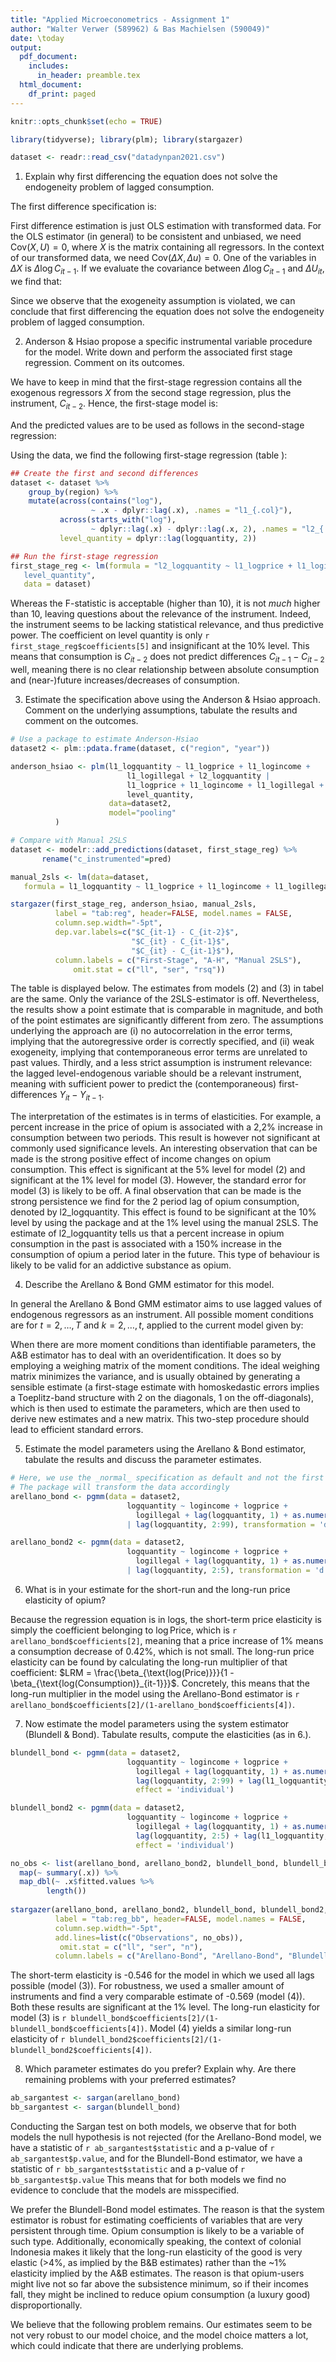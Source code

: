 ```yaml
---
title: "Applied Microeconometrics - Assignment 1"
author: "Walter Verwer (589962) & Bas Machielsen (590049)"
date: \today
output:
  pdf_document:
    includes:
      in_header: preamble.tex
  html_document:
    df_print: paged
---
```


```r
knitr::opts_chunk$set(echo = TRUE)

library(tidyverse); library(plm); library(stargazer)

dataset <- readr::read_csv("datadynpan2021.csv")
```

1. Explain why first differencing the equation does not solve the endogeneity problem of lagged consumption.

The first difference specification is: 

\begin{align*}
(\log C_{it} - \log C_{it-1}) = \beta_1 \cdot (\log p_{it} - \log p_{it-1}) + \beta_2 \cdot (\log inc_{it} - \log inc_{it-1}) + \\
\beta_3 \cdot (\log ilop_{it} - \log ilop_{it-1}) + \beta_4 + \beta_5 \cdot (\log C_{it-1} - \log C_{it-2}) + u_{it} - u_{it-1}
\end{align*}

First difference estimation is just OLS estimation with transformed data. For the OLS estimator (in general) to be consistent and unbiased, we need $\text{Cov}(X, U)=0$, where $X$ is the matrix containing all regressors. In the context of our transformed data, we need $\text{Cov}(\Delta X, \Delta u)=0$. One of the variables in $\Delta X$ is $\Delta \log C_{it-1}$. If we evaluate the covariance between $\Delta \log C_{it-1}$ and $\Delta U_{it}$, we find that:

\begin{align*}
&\text{Cov}(\Delta \log C_{it-1}, \Delta u_{it}) = \\
&\text{Cov}(\beta \Delta X_{it-1} + \beta_5 \Delta \log C_{it-2} + \Delta u_{it-1}, \Delta u_{it}) = \\
&\text{Cov}(\Delta u_{it-1}, \Delta u_{it}) \neq 0
\end{align*}

Since we observe that the exogeneity assumption is violated, we can conclude that first differencing the equation does not solve the endogeneity problem of lagged consumption.

2. Anderson & Hsiao propose a specific instrumental variable procedure for the model. Write down and perform the associated first stage regression. Comment on its outcomes.

We have to keep in mind that the first-stage regression contains all the exogenous regressors $X$ from the second stage regression, plus the instrument, $C_{it-2}$. Hence, the first-stage model is: 

\begin{align*}
\widehat{\log C_{it-1} - \log C_{it-2}} = \beta_1 \cdot (\log p_{it} - \log p_{it-1}) + \beta_2 \cdot (\log inc_{it} - \log inc_{it-1}) + \\
\beta_3 \cdot (\log ilop_{it} - \log ilop_{it-1}) + \beta_4 + \beta_5 \cdot (\log C_{it-2}) + u_{it-1} - u_{it-2}
\end{align*}

And the predicted values are to be used as follows in the second-stage regression:

<!---
Walter: moet het niet \log C_it-1 - \log C_it-2 zijn ipv zonder log?
-->

\begin{align*}
(\log C_{it} - \log C_{it-1}) = \beta_1 \cdot (\log p_{it} - \log p_{it-1}) + \beta_2 \cdot (\log inc_{it} - \log inc_{it-1}) + \\
\beta_3 \cdot (\log ilop_{it} - \log ilop_{it-1}) + \beta_4 + \beta_5 \cdot \widehat{(C_{it-1} - C_{it-2})} + u_{it} - u_{it-1}
\end{align*}

Using the data, we find the following first-stage regression (table \ref{tab:reg}):

```r
## Create the first and second differences
dataset <- dataset %>%
    group_by(region) %>%
    mutate(across(contains("log"),
                  ~ .x - dplyr::lag(.x), .names = "l1_{.col}"),
           across(starts_with("log"),
                  ~ dplyr::lag(.x) - dplyr::lag(.x, 2), .names = "l2_{.col}"),
           level_quantity = dplyr::lag(logquantity, 2))

## Run the first-stage regression
first_stage_reg <- lm(formula = "l2_logquantity ~ l1_logprice + l1_logincome + l1_logillegal +
   level_quantity",
   data = dataset)

```

Whereas the F-statistic is acceptable (higher than 10), it is not _much_ higher than 10, leaving questions about the relevance of the instrument. Indeed, the instrument seems to be lacking statistical relevance, and thus predictive power. The coefficient on level quantity is only `r first_stage_reg$coefficients[5]` and insignificant at the 10% level. This means that consumption is $C_{it-2}$ does not predict differences $C_{it-1} - C_{it-2}$ well, meaning there is no clear relationship between absolute consumption and (near-)future increases/decreases of consumption. 

3. Estimate the specification above using the Anderson & Hsiao approach. Comment on the underlying assumptions, tabulate the results and comment on the outcomes.

```r
# Use a package to estimate Anderson-Hsiao
dataset2 <- plm::pdata.frame(dataset, c("region", "year"))

anderson_hsiao <- plm(l1_logquantity ~ l1_logprice + l1_logincome + 
                          l1_logillegal + l2_logquantity | 
                          l1_logprice + l1_logincome + l1_logillegal + 
                          level_quantity,
                      data=dataset2,
                      model="pooling"
          )

# Compare with Manual 2SLS
dataset <- modelr::add_predictions(dataset, first_stage_reg) %>%
       rename("c_instrumented"=pred) 

manual_2sls <- lm(data=dataset, 
   formula = l1_logquantity ~ l1_logprice + l1_logincome + l1_logillegal + c_instrumented) 

stargazer(first_stage_reg, anderson_hsiao, manual_2sls, 
          label = "tab:reg", header=FALSE, model.names = FALSE,
          column.sep.width="-5pt",
          dep.var.labels=c("$C_{it-1} - C_{it-2}$", 
                           "$C_{it} - C_{it-1}$",
                           "$C_{it} - C_{it-1}$"),
          column.labels = c("First-Stage", "A-H", "Manual 2SLS"),
              omit.stat = c("ll", "ser", "rsq"))
```

The table is displayed below. The estimates from models (2) and (3) in tabel \ref{tab:reg} are the same. Only the variance of the 2SLS-estimator is off. Nevertheless, the results show a point estimate that is comparable in magnitude, and both of the point estimates are significantly different from zero. The assumptions underlying the approach are (i) no autocorrelation in the error terms, implying that the autoregressive order is correctly specified, and (ii) weak exogeneity, implying that contemporaneous error terms are unrelated to past values. Thirdly, and a less strict assumption is instrument relevance: the lagged level-endogenous variable should be a relevant instrument, meaning with sufficient power to predict the (contemporaneous) first-differences $Y_{it} - Y_{it-1}$. 

The interpretation of the estimates is in terms of elasticities. For example, a percent increase in the price of opium is associated with a 2,2% increase in consumption between two periods. This result is however not significant at commonly used significance levels. An interesting observation that can be made is the strong positive effect of income changes on opium consumption. This effect is significant at the 5% level for model (2) and significant at the 1% level for model (3). However, the standard error for model (3) is likely to be off. A final observation that can be made is the strong persistence we find for the 2 period lag of opium consumption, denoted by l2_logquantity. This effect is found to be significant at the 10% level by using the package and at the 1% level using the manual 2SLS. The estimate of l2_logquantity tells us that a percent increase in opium consumption in the past is associated with a 150% increase in the consumption of opium a period later in the future. This type of behaviour is likely to be valid for an addictive substance as opium.

<!---
Walter: misschien moeten we SEs clusteren per groep?
-->
\clearpage

4. Describe the Arellano & Bond GMM estimator for this model.

In general the Arellano & Bond GMM estimator aims to use lagged values of endogenous regressors as an instrument. All possible moment conditions are for $t=2,\dots,T$ and $k=2,\dots,t$, applied to the current model given by:

\begin{equation*}
\mathbb{E}[\log(C_{it-k})(u_{it}-u_{it-1})]
\end{equation*}

When there are more moment conditions than identifiable parameters, the A&B estimator has to deal with an overidentification. It does so by employing a weighing matrix of the moment conditions. The ideal weighing matrix minimizes the variance, and is usually obtained by generating a sensible estimate (a first-stage estimate with homoskedastic errors implies a Toeplitz-band structure with 2 on the diagonals, 1 on the off-diagonals), which is then used to estimate the parameters, which are then used to derive new estimates and a new matrix. This two-step procedure should lead to efficient standard errors. 

5. Estimate the model parameters using the Arellano & Bond estimator, tabulate the results and discuss the parameter estimates.

```r
# Here, we use the _normal_ specification as default and not the first difference:
# The package will transform the data accordingly
arellano_bond <- pgmm(data = dataset2,
                          logquantity ~ logincome + logprice + 
                            logillegal + lag(logquantity, 1) + as.numeric(year)
                          | lag(logquantity, 2:99), transformation = 'd', effect = 'individual')

arellano_bond2 <- pgmm(data = dataset2,
                          logquantity ~ logincome + logprice + 
                            logillegal + lag(logquantity, 1) + as.numeric(year)
                          | lag(logquantity, 2:5), transformation = 'd', effect = 'individual')

```

6. What is in your estimate for the short-run and the long-run price elasticity of opium?

Because the regression equation is in logs, the short-term price elasticity is simply the coefficient belonging to $\log \text{Price}$, which is `r arellano_bond$coefficients[2]`, meaning that a price increase of 1% means a consumption decrease of 0.42%, which is not small. The long-run price elasticity can be found by calculating the long-run multiplier of that coefficient: $LRM = \frac{\beta_{\text{log(Price)}}}{1 - \beta_{\text{log(Consumption)}_{it-1}}}$. Concretely, this means that the long-run multiplier in the model using the Arellano-Bond estimator is `r arellano_bond$coefficients[2]/(1-arellano_bond$coefficients[4])`. 


7. Now estimate the model parameters using the system estimator (Blundell & Bond). Tabulate results, compute the elasticities (as in 6.).

```r
blundell_bond <- pgmm(data = dataset2,
                          logquantity ~ logincome + logprice + 
                            logillegal + lag(logquantity, 1) + as.numeric(year)| 
                            lag(logquantity, 2:99) + lag(l1_logquantity, 2:99), transformation = 'ld', 
                            effect = 'individual')

blundell_bond2 <- pgmm(data = dataset2,
                          logquantity ~ logincome + logprice + 
                            logillegal + lag(logquantity, 1) + as.numeric(year)| 
                            lag(logquantity, 2:5) + lag(l1_logquantity, 2:5), transformation = 'ld', 
                            effect = 'individual')

no_obs <- list(arellano_bond, arellano_bond2, blundell_bond, blundell_bond2) %>%
  map(~ summary(.x)) %>%
  map_dbl(~ .x$fitted.values %>%
        length())
  
stargazer(arellano_bond, arellano_bond2, blundell_bond, blundell_bond2,
          label = "tab:reg_bb", header=FALSE, model.names = FALSE,
          column.sep.width="-5pt",
          add.lines=list(c("Observations", no_obs)),
           omit.stat = c("ll", "ser", "n"),
          column.labels = c("Arellano-Bond", "Arellano-Bond", "Blundell-Bond", "Blundell-Bond"))
```

The short-term elasticity is -0.546 for the model in which we used all lags possible (model (3)). For robustness, we used a smaller amount of instruments and find a very comparable estimate of -0.569 (model (4)). Both these results are significant at the 1% level. The long-run elasticity for model (3) is `r blundell_bond$coefficients[2]/(1-blundell_bond$coefficients[4])`. Model (4) yields a similar long-run elasticity of `r blundell_bond2$coefficients[2]/(1-blundell_bond2$coefficients[4])`.

8. Which parameter estimates do you prefer? Explain why. Are there remaining problems with your preferred estimates?

```r
ab_sargantest <- sargan(arellano_bond)
bb_sargantest <- sargan(blundell_bond)
```

Conducting the Sargan test on both models, we observe that for both models the null hypothesis is not rejected (for the Arellano-Bond model, we have a statistic of `r ab_sargantest$statistic` and a p-value of `r ab_sargantest$p.value`, and for the Blundell-Bond estimator, we have a statistic of `r bb_sargantest$statistic` and a p-value of `r bb_sargantest$p.value` This means that for both models we find no evidence to conclude that the models are misspecified.

We prefer the Blundell-Bond model estimates. The reason is that the system estimator is robust for estimating coefficients of variables that are very persistent through time. Opium consumption is likely to be a variable of such type. Additionally, economically speaking, the context of colonial Indonesia makes it likely that the long-run elasticity of the good is very elastic (>4%, as implied by the B&B estimates) rather than the ~1% elasticity implied by the A&B estimates. The reason is that opium-users might live not so far above the subsistence minimum, so if their incomes fall, they might be inclined to reduce opium consumption (a luxury good) disproportionally.

We believe that the following problem remains. Our estimates seem to be not very robust to our model choice, and the model choice matters a lot, which could indicate that there are underlying problems.









